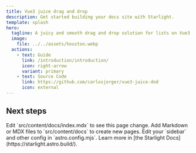 ```yaml
---
title: Vue3 juice drag and drop
description: Get started building your docs site with Starlight.
template: splash
hero:
  tagline: A juicy and smooth drag and drop solution for lists on Vue3
  image:
    file: ../../assets/houston.webp
  actions:
    - text: Guide
      link: /introduction/introduction/
      icon: right-arrow
      variant: primary
    - text: Source Code
      link: https://github.com/carlosjorger/vue3-juice-dnd
      icon: external
---
```



## Next steps

<CardGrid stagger>
  <Card title="Update content" icon="pencil">
    Edit `src/content/docs/index.mdx` to see this page change.
  </Card>
  <Card title="Add new content" icon="add-document">
    Add Markdown or MDX files to `src/content/docs` to create new pages.
  </Card>
  <Card title="Configure your site" icon="setting">
    Edit your `sidebar` and other config in `astro.config.mjs`.
  </Card>
  <Card title="Read the docs" icon="open-book">
    Learn more in [the Starlight Docs](https://starlight.astro.build/).
  </Card>
</CardGrid>
